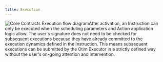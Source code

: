 ```yaml
---
title: Execution
---
```


![Core Contracts Execution flow diagram](/img/core-contracts-execution.png)After activation, an Instruction can only be executed when the scheduling parameters and Action application logic allow. The user's signature does not need to be checked for subsequent executions because they have already committed to the execution dynamics defined in the Instruction. This means subsequent executions can be submitted by the Otim Executor in a strictly defined way without the user's on-going attention and intervention.